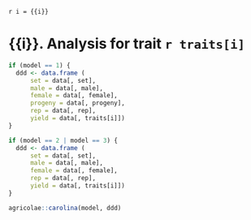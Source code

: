 `r i = {{i}}`

# {{i}}. Analysis for trait `r traits[i]`

```r
if (model == 1) {
  ddd <- data.frame (
      set = data[, set],
      male = data[, male],
      female = data[, female],
      progeny = data[, progeny],
      rep = data[, rep],
      yield = data[, traits[i]])
}

if (model == 2 | model == 3) {
  ddd <- data.frame (
      set = data[, set],
      male = data[, male],
      female = data[, female],
      rep = data[, rep],
      yield = data[, traits[i]])
}

agricolae::carolina(model, ddd)
```
